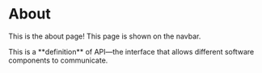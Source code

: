 # About

This is the about page! This page is shown on the navbar.

<callout term="API">
This is a **definition** of API—the interface that allows different software components to communicate.
</callout>
